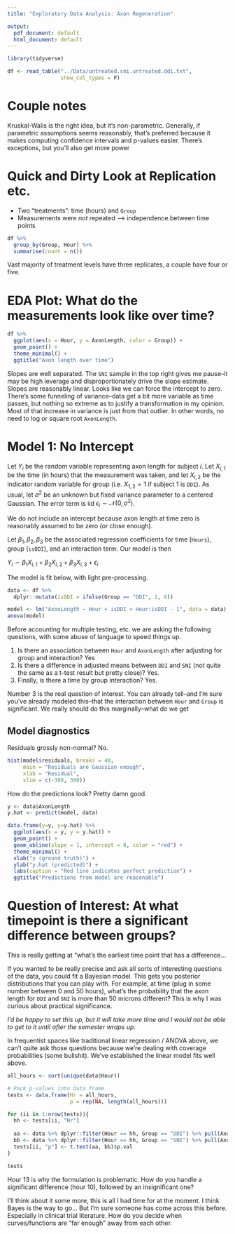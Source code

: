 ```yaml
---
title: "Exploratory Data Analysis: Axon Regeneration"

output:
  pdf_document: default
  html_document: default
---
```


```r
library(tidyverse)
```


```r
df <- read_table("../Data/untreated.sni.untreated.ddi.txt", 
                 show_col_types = F)
```

# Couple notes

Kruskal-Walis is the right idea, but it's non-parametric. Generally, if parametric assumptions seems reasonably, that's preferred because it makes computing confidence intervals and p-values easier. There's exceptions, but you'll also get more power 


# Quick and Dirty Look at Replication etc.

- Two "treatments": time (hours) and `Group`
- Measurements were *not* repeated --> independence between time points

```r
df %>% 
  group_by(Group, Hour) %>%
  summarise(count = n())
```
Vast majority of treatment levels have three replicates, a couple have four or five. 

# EDA Plot: What do the measurements look like over time?

```r
df %>%
  ggplot(aes(x = Hour, y = AxonLength, color = Group)) +
  geom_point() +
  theme_minimal() +
  ggtitle("Axon length over time")
```
Slopes are well separated. The `SNI` sample in the top right gives me pause--it may be high leverage and disproportionately drive the slope estimate. Slopes are reasonably linear. Looks like we can force the intercept to zero. There's some funneling of variance--data get a bit more variable as time passes, but nothing so extreme as to justify a transformation in my opinion. Most of that increase in variance is just from that outlier. In other words, no need to log or square root `AxonLength`.

# Model 1: No Intercept

Let $Y_{i}$ be the random variable representing axon length for subject $i$. Let $X_{i,1}$ be the time (in hours) that the measurement was taken, and let $X_{i ,2}$ be the indicator random variable for group (i.e. $X_{1,2}=1$ if subject 1 is `DDI`). As usual, let $\sigma^2$ be an unknown but fixed variance parameter to a centered Gaussian. The error term is iid $\epsilon_i \sim \mathcal{N}(0, \sigma^2)$.

We do not include an intercept because axon length at time zero is reasonably assumed to be zero (or close enough).

Let $\beta_1, \beta_2, \beta_3$ be the associated regression coefficients for time (`Hours`), group (`isDDI`), and an interaction term. Our model is then 

$Y_{i} \sim \beta_1X_{i,1} + \beta_2X_{i,2} + \beta_3X_{i,3} + \epsilon_i$

The model is fit below, with light pre-processing.

```r
data <- df %>%
  dplyr::mutate(isDDI = ifelse(Group == "DDI", 1, 0))

model <- lm("AxonLength ~ Hour + isDDI + Hour:isDDI - 1", data = data)
anova(model)
```
Before accounting for multiple testing, etc. we are asking the following questions, with some abuse of language to speed things up.

1. Is there an association between `Hour` and `AxonLength` after adjusting for group and interaction? Yes
2. Is there a difference in adjusted means between `DDI` and `SNI` (not quite the same as a t-test result but pretty close)? Yes.
3. Finally, is there a time by group interaction? Yes.

Number 3 is the real question of interest. You can already tell--and I'm sure you've already modeled this--that the interaction between `Hour` and `Group` is significant. We really should do this marginally--what do we get 

## Model diagnostics
Residuals grossly non-normal? No.

```r
hist(model$residuals, breaks = 40,
     main = "Residuals are Gaussian enough",
     xlab = "Residual",
     xlim = c(-300, 300))
```

How do the predictions look? Pretty damn good.

```r
y <- data$AxonLength
y.hat <- predict(model, data)

data.frame(y=y, y=y.hat) %>%
  ggplot(aes(x = y, y = y.hat)) +
  geom_point() +
  geom_abline(slope = 1, intercept = 0, color = "red") +
  theme_minimal() +
  xlab("y (ground truth)") +
  ylab("y.hat (predicted)") +
  labs(caption = "Red line indicates perfect prediction") +
  ggtitle("Predictions from model are reasonable")

```

# Question of Interest: At what timepoint is there a significant difference between groups?

This is really getting at "what's the earliest time point that has a difference...

If you wanted to be really precise and ask all sorts of interesting questions of the data, you could fit a Bayesian model. This gets you posterior distributions that you can play with. For example, at time (plug in some number between 0 and 50 hours), what's the probability that the axon length for `DDI` and `SNI` is more than 50 microns different? This is why I was curious about practical significance.

*I'd be happy to set this up, but it will take more time and I would not be able to get to it until after the semester wraps up.*

In frequentist spaces like traditional linear regression / ANOVA above, we can't quite ask those questions because we're dealing with coverage probabilities (some bullshit). We've established the linear model fits well above.


```r
all_hours <- sort(unique(data$Hour))

# Pack p-values into data frame
tests <- data.frame(Hr = all_hours,
                    p = rep(NA, length(all_hours)))

for (ii in 1:nrow(tests)){
  hh <- tests[ii, "Hr"]
  
  aa <- data %>% dplyr::filter(Hour == hh, Group == "DDI") %>% pull(AxonLength)
  bb <- data %>% dplyr::filter(Hour == hh, Group == "SNI") %>% pull(AxonLength)
  tests[ii, "p"] <- t.test(aa, bb)$p.val
}

tests
```
Hour 13 is why the formulation is problematic. How do you handle a significant difference (hour 10), followed by an insignificant one?

I'll think about it some more, this is all I had time for at the moment. I think Bayes is the way to go... But I'm sure someone has come across this before. Especially in clinical trial literature. How do you decide when curves/functions are "far enough" away from each other.
